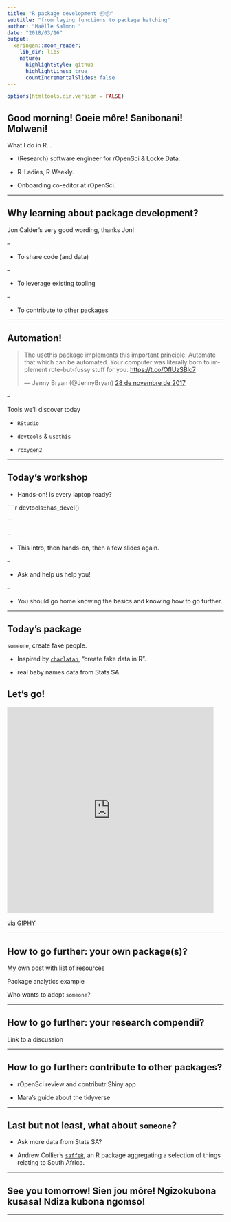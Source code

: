 ```yaml
---
title: "R package development 📦📦"
subtitle: "from laying functions to package hatching"
author: "Maëlle Salmon "
date: "2018/03/16"
output:
  xaringan::moon_reader:
    lib_dir: libs
    nature:
      highlightStyle: github
      highlightLines: true
      countIncrementalSlides: false
---
```



```r
options(htmltools.dir.version = FALSE)
```

## Good morning! Goeie môre! Sanibonani! Molweni!

What I do in R...

* (Research) software engineer for rOpenSci & Locke Data.

* R-Ladies, R Weekly.

* Onboarding co-editor at rOpenSci.


---

## Why learning about package development?

Jon Calder's very good wording, thanks Jon!

--

* To share code (and data)

--

* To leverage existing tooling

--

* To contribute to other packages


---

## Automation!

<blockquote class="twitter-tweet" data-lang="ca"><p lang="en" dir="ltr">The usethis package implements this important principle: Automate that which can be automated. Your computer was literally born to implement rote-but-fussy stuff for you. <a href="https://t.co/OfIUzSBlc7">https://t.co/OfIUzSBlc7</a></p>&mdash; Jenny Bryan (@JennyBryan) <a href="https://twitter.com/JennyBryan/status/935562495816753153?ref_src=twsrc%5Etfw">28 de novembre de 2017</a></blockquote>

--

Tools we'll discover today

* `RStudio`

* `devtools` & `usethis`

* `roxygen2`


--- 

## Today's workshop

* Hands-on! Is every laptop ready?

````r
devtools::has_devel()

```

-- 

* This intro, then hands-on, then a few slides again.

-- 

* Ask and help us help you!

--

* You should go home knowing the basics and knowing how to go further.

--- 

## Today's package

`someone`, create fake people.

* Inspired by [`charlatan`](https://github.com/ropensci/charlatan), "create fake data in R".

* real baby names data from Stats SA.

## Let's go!

<iframe src="https://giphy.com/embed/XOvKIu18WbpgQ" width="480" height="480" frameBorder="0" class="giphy-embed" allowFullScreen></iframe><p><a href="https://giphy.com/gifs/XOvKIu18WbpgQ">via GIPHY</a></p>

---


## How to go further: your own package(s)?


My own post with list of resources

Package analytics example

Who wants to adopt `someone`?

---

## How to go further: your research compendii?

Link to a discussion

---

## How to go further: contribute to other packages?

* rOpenSci review and contributr Shiny app

* Mara's guide about the tidyverse

--- 

## Last but not least, what about `someone`?

* Ask more data from Stats SA?

* Andrew Collier's [`saffeR`](https://github.com/DataWookie/saffeR), an R package aggregating a selection of things relating to South Africa. 

--- 

## See you tomorrow! Sien jou môre! Ngizokubona kusasa! Ndiza kubona ngomso!

--- 


